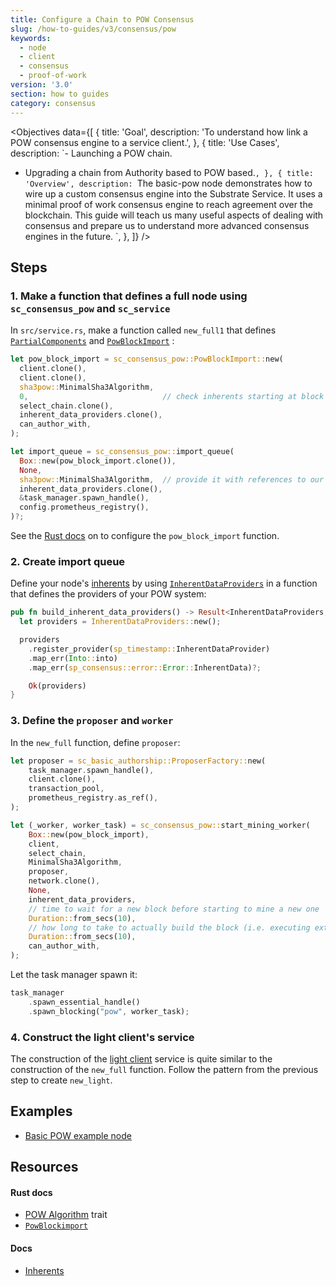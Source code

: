 ```yaml
---
title: Configure a Chain to POW Consensus
slug: /how-to-guides/v3/consensus/pow
keywords:
  - node
  - client
  - consensus
  - proof-of-work
version: '3.0'
section: how to guides
category: consensus
---
```


<Objectives
  data={[
    {
      title: 'Goal',
      description:
        'To understand how link a POW consensus engine to a service client.',
    },
    {
      title: 'Use Cases',
      description: `- Launching a POW chain.
- Upgrading a chain from Authority based to POW based.`,
    },
    {
      title: 'Overview',
      description: `The basic-pow node demonstrates how to wire up a custom consensus engine
        into the Substrate Service. It uses a minimal proof of work consensus engine to reach
        agreement over the blockchain. This guide will teach us many useful aspects of dealing
        with consensus and prepare us to understand more advanced consensus engines in the future.
        `,
    },
  ]}
/>

## Steps

### 1. Make a function that defines a full node using `sc_consensus_pow` and `sc_service`

In `src/service.rs`, make a function called `new_full1` that defines [`PartialComponents`][partialcomponents-rustdocs] and
[`PowBlockImport`][powblockimport-rustdocs] :

```rust
let pow_block_import = sc_consensus_pow::PowBlockImport::new(
  client.clone(),
  client.clone(),
  sha3pow::MinimalSha3Algorithm,
  0,                              // check inherents starting at block 0
  select_chain.clone(),
  inherent_data_providers.clone(),
  can_author_with,
);

let import_queue = sc_consensus_pow::import_queue(
  Box::new(pow_block_import.clone()),
  None,
  sha3pow::MinimalSha3Algorithm,  // provide it with references to our client
  inherent_data_providers.clone(),
  &task_manager.spawn_handle(),
  config.prometheus_registry(),
)?;
```

See the [Rust docs][powblockimport-new-rustdocs] on to configure the `pow_block_import` function.

### 2. Create import queue

Define your node's [inherents][inherents-kb] by using [`InherentDataProviders`][inherents-rustdocs] in a function that defines the providers of your POW system:

```rust
pub fn build_inherent_data_providers() -> Result<InherentDataProviders, ServiceError> {
  let providers = InherentDataProviders::new();

  providers
    .register_provider(sp_timestamp::InherentDataProvider)
    .map_err(Into::into)
    .map_err(sp_consensus::error::Error::InherentData)?;

    Ok(providers)
}
```

### 3. Define the `proposer` and `worker`

In the `new_full` function, define `proposer`:

```rust
let proposer = sc_basic_authorship::ProposerFactory::new(
    task_manager.spawn_handle(),
    client.clone(),
    transaction_pool,
    prometheus_registry.as_ref(),
);

let (_worker, worker_task) = sc_consensus_pow::start_mining_worker(
    Box::new(pow_block_import),
    client,
    select_chain,
    MinimalSha3Algorithm,
    proposer,
    network.clone(),
    None,
    inherent_data_providers,
    // time to wait for a new block before starting to mine a new one
    Duration::from_secs(10),
    // how long to take to actually build the block (i.e. executing extrinsics)
    Duration::from_secs(10),
    can_author_with,
);
```

Let the task manager spawn it:

```rust
task_manager
    .spawn_essential_handle()
    .spawn_blocking("pow", worker_task);
```

### 4. Construct the light client's service

The construction of the [light client][lightclient-parity] service is quite similar to the construction of the `new_full` function.
Follow the pattern from the previous step to create `new_light`.

## Examples

- [Basic POW example node](https://github.com/substrate-developer-hub/substrate-how-to-guides/tree/main/example-code/consensus-nodes/POW)

## Resources

#### Rust docs

- [POW Algorithm][pow-rustdocs] trait
- [`PowBlockimport`][powblockimport-rustdocs]

#### Docs

- [Inherents][inherents-kb]

[partialcomponents-rustdocs]: /rustdocs/latest/sc_service/struct.PartialComponents.html
[powblockimport-rustdocs]: /rustdocs/latest/sc_consensus_pow/struct.PowBlockImport.html
[powblockimport-new-rustdocs]: /rustdocs/latest/sc_consensus_pow/struct.PowBlockImport.html#method.new_full
[inherents-kb]: /v3/concepts/extrinsics#inherents
[inherents-rustdocs]: /rustdocs/latest/sp_inherents/struct.InherentDataProviders.html
[lightclient-parity]: https://www.parity.io/what-is-a-light-client/
[pow-rustdocs]: /rustdocs/latest/sc_consensus_pow/trait.PowAlgorithm.html
